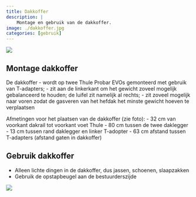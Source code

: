 ```yaml
---
title: Dakkoffer
description: |
    Montage en gebruik van de dakkoffer.
image: ./dakkoffer.jpg
categories: [gebruik]
---
```


![](dakkoffer.jpg)

## Montage dakkoffer

De dakkoffer
- wordt op twee Thule Probar EVOs gemonteerd met gebruik van T-adapters;
- zit aan de linkerkant om het gewicht zoveel mogelijk gebalanceerd te houden; de luifel zit namelijk al rechts;
- zit zoveel mogelijk naar voren zodat de gasveren van het hefdak het minste gewicht hoeven te verplaatsen

Afmetingen voor het plaatsen van de dakkoffer (zie foto):
- 32 cm van voorkant dakrail tot voorkant voet Thule
- 80 cm tussen de twee daklegger
- 13 cm tussen rand daklegger en linker T-adopter
- 63 cm afstand tussen T-adapters (afstand gaten in dakkoffer)


## Gebruik dakkoffer

- Alleen lichte dingen in de dakkoffer, dus jassen, schoenen, slaapzakken
- Gebruik de opstapbeugel aan de bestuurderszijde

![](opstapbeugel.jpg)